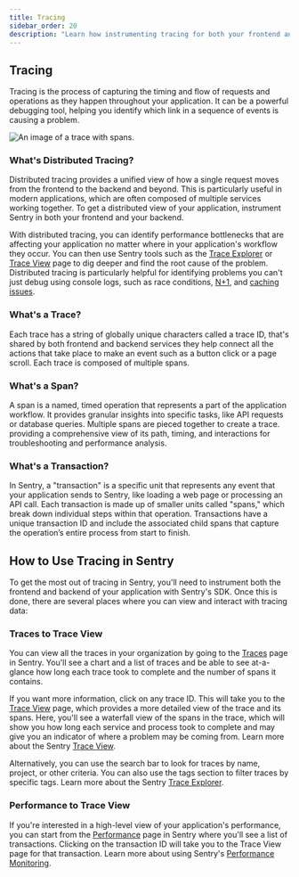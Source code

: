 ```yaml
---
title: Tracing
sidebar_order: 20
description: "Learn how instrumenting tracing for both your frontend and backend can help identify and debug application performance issues. Distributed tracing will allow you to see the impact of errors across your full stack and microservices."
---
```


## Tracing

Tracing is the process of capturing the timing and flow of requests and operations as they happen throughout your application. It can be a powerful debugging tool, helping you identify which link in a sequence of events is causing a problem.

![An image of a trace with spans.](./img/The-anatomy-of-a-trace.png)

### What's Distributed Tracing?

Distributed tracing provides a unified view of how a single request moves from the frontend to the backend and beyond. This is particularly useful in modern applications, which are often composed of multiple services working together. To get a distributed view of your application, instrument Sentry in both your frontend and your backend.

With distributed tracing, you can identify performance bottlenecks that are affecting your application no matter where in your application's workflow they occur. You can then use Sentry tools such as the [Trace Explorer](/product/explore/traces/) or [Trace View](/concepts/key-terms/tracing/trace-view/) page to dig deeper and find the root cause of the problem. Distributed tracing is particularly helpful for identifying problems you can't just debug using console logs, such as race conditions, [N+1](/product/issues/issue-details/performance-issues/n-one-queries/), and [caching issues](/product/insights/caches/).

### What's a Trace?

Each trace has a string of globally unique characters called a trace ID, that's shared by both frontend and backend services they help connect all the actions that take place to make an event such as a button click or a page scroll. Each trace is composed of multiple spans.

### What's a Span?
A span is a named, timed operation that represents a part of the application workflow. It provides granular insights into specific tasks, like API requests or database queries. Multiple spans are pieced together to create a trace. providing a comprehensive view of its path, timing, and interactions for troubleshooting and performance analysis.

### What's a Transaction?

In Sentry, a "transaction" is a specific unit that represents any event that your application sends to Sentry, like loading a web page or processing an API call. Each transaction is made up of smaller units called "spans," which break down individual steps within that operation. Transactions have a unique transaction ID and include the associated child spans that capture the operation’s entire process from start to finish.

## How to Use Tracing in Sentry

To get the most out of tracing in Sentry, you'll need to instrument both the frontend and backend of your application with Sentry's SDK. Once this is done, there are several places where you can view and interact with tracing data:

### Traces to Trace View

You can view all the traces in your organization by going to the [Traces](https://sentry.io/orgredirect/organizations/:orgslug/traces/) page in Sentry. You'll see a chart and a list of traces and be able to see at-a-glance how long each trace took to complete and the number of spans it contains.

If you want more information, click on any trace ID. This will take you to the [Trace View](https://sentry.io/orgredirect/organizations/:orgslug/traces/traceid/) page, which provides a more detailed view of the trace and its spans. Here, you'll see a waterfall view of the spans in the trace, which will show you how long each service and process took to complete and may give you an indicator of where a problem may be coming from. Learn more about the Sentry [Trace View](/concepts/key-terms/tracing/trace-view/).

Alternatively, you can use the search bar to look for traces by name, project, or other criteria. You can also use the tags section to filter traces by specific tags. Learn more about the Sentry [Trace Explorer](/product/explore/traces/).

### Performance to Trace View

If you're interested in a high-level view of your application's performance, you can start from the [Performance](https://sentry.io/orgredirect/organizations/:orgslug/performance/) page in Sentry where you'll see a list of transactions. Clicking on the transaction ID will take you to the Trace View page for that transaction. Learn more about using Sentry's [Performance Monitoring](/product/performance/).
